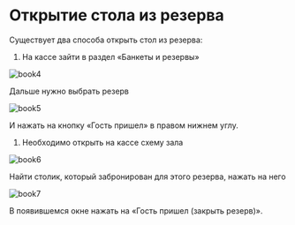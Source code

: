 # Открытие стола из резерва

Существует два способа открыть стол из резерва:

1. На кассе зайти в раздел «Банкеты и резервы»

![book4](https://guestme.ru/wp-content/uploads/2020/08/book4-600x150.png)

Дальше нужно выбрать резерв

![book5](https://guestme.ru/wp-content/uploads/2020/08/book5-600x207.png)

И нажать на кнопку «Гость пришел» в правом нижнем углу.

1. Необходимо открыть на кассе схему зала

![book6](https://guestme.ru/wp-content/uploads/2020/08/book6-600x270.png)

Найти столик, который забронирован для этого резерва, нажать на него

![book7](https://guestme.ru/wp-content/uploads/2020/08/book7.png)

В появившемся окне нажать на «Гость пришел (закрыть резерв)».